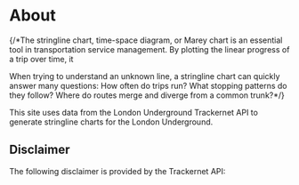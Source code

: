 
# About

{/*The stringline chart, time-space diagram, or Marey chart is an essential tool in transportation service management. By plotting the linear progress of a trip over time, it

When trying to understand an unknown line, a stringline chart can quickly answer many questions: How often do trips run? What stopping patterns do they follow? Where do routes merge and diverge from a common trunk?*/}

This site uses data from the London Underground Trackernet API to generate stringline charts for the London Underground.

## Disclaimer

The following disclaimer is provided by the Trackernet API:

<Disclaimer />
